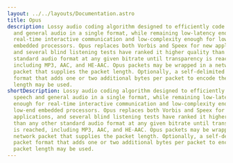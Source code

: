 ---
layout: ../../layouts/Documentation.astro
title: Opus
description: Lossy audio coding algorithm designed to efficiently code speech
  and general audio in a single format, while remaining low-latency enough for
  real-time interactive communication and low-complexity enough for low-end
  embedded processors. Opus replaces both Vorbis and Speex for new applications,
  and several blind listening tests have ranked it higher quality than any other
  standard audio format at any given bitrate until transparency is reached,
  including MP3, AAC, and HE-AAC. Opus packets may be wrapped in a network
  packet that supplies the packet length. Optionally, a self-delimited packet
  format that adds one or two additional bytes per packet to encode the packet
  length may be used.
shortDescription: Lossy audio coding algorithm designed to efficiently code
  speech and general audio in a single format, while remaining low-latency
  enough for real-time interactive communication and low-complexity enough for
  low-end embedded processors. Opus replaces both Vorbis and Speex for new
  applications, and several blind listening tests have ranked it higher quality
  than any other standard audio format at any given bitrate until transparency
  is reached, including MP3, AAC, and HE-AAC. Opus packets may be wrapped in a
  network packet that supplies the packet length. Optionally, a self-delimited
  packet format that adds one or two additional bytes per packet to encode the
  packet length may be used.
---
